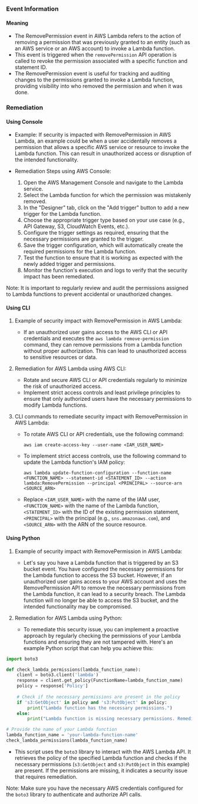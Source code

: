 
### Event Information

#### Meaning

- The RemovePermission event in AWS Lambda refers to the action of removing a permission that was previously granted to an entity (such as an AWS service or an AWS account) to invoke a Lambda function.
- This event is triggered when the `removePermission` API operation is called to revoke the permission associated with a specific function and statement ID.
- The RemovePermission event is useful for tracking and auditing changes to the permissions granted to invoke a Lambda function, providing visibility into who removed the permission and when it was done.

### Remediation

#### Using Console

- Example: If security is impacted with RemovePermission in AWS Lambda, an example could be when a user accidentally removes a permission that allows a specific AWS service or resource to invoke the Lambda function. This can result in unauthorized access or disruption of the intended functionality.

- Remediation Steps using AWS Console:
  1. Open the AWS Management Console and navigate to the Lambda service.
  2. Select the Lambda function for which the permission was mistakenly removed.
  3. In the "Designer" tab, click on the "Add trigger" button to add a new trigger for the Lambda function.
  4. Choose the appropriate trigger type based on your use case (e.g., API Gateway, S3, CloudWatch Events, etc.).
  5. Configure the trigger settings as required, ensuring that the necessary permissions are granted to the trigger.
  6. Save the trigger configuration, which will automatically create the required permissions for the Lambda function.
  7. Test the function to ensure that it is working as expected with the newly added trigger and permissions.
  8. Monitor the function's execution and logs to verify that the security impact has been remediated.

Note: It is important to regularly review and audit the permissions assigned to Lambda functions to prevent accidental or unauthorized changes.

#### Using CLI

1. Example of security impact with RemovePermission in AWS Lambda:
   - If an unauthorized user gains access to the AWS CLI or API credentials and executes the `aws lambda remove-permission` command, they can remove permissions from a Lambda function without proper authorization. This can lead to unauthorized access to sensitive resources or data.

2. Remediation for AWS Lambda using AWS CLI:
   - Rotate and secure AWS CLI or API credentials regularly to minimize the risk of unauthorized access.
   - Implement strict access controls and least privilege principles to ensure that only authorized users have the necessary permissions to modify Lambda functions.

3. CLI commands to remediate security impact with RemovePermission in AWS Lambda:
   - To rotate AWS CLI or API credentials, use the following command:
     ```
     aws iam create-access-key --user-name <IAM_USER_NAME>
     ```
   - To implement strict access controls, use the following command to update the Lambda function's IAM policy:
     ```
     aws lambda update-function-configuration --function-name <FUNCTION_NAME> --statement-id <STATEMENT_ID> --action lambda:RemovePermission --principal <PRINCIPAL> --source-arn <SOURCE_ARN>
     ```
   - Replace `<IAM_USER_NAME>` with the name of the IAM user, `<FUNCTION_NAME>` with the name of the Lambda function, `<STATEMENT_ID>` with the ID of the existing permission statement, `<PRINCIPAL>` with the principal (e.g., `sns.amazonaws.com`), and `<SOURCE_ARN>` with the ARN of the source resource.

#### Using Python

1. Example of security impact with RemovePermission in AWS Lambda:
   - Let's say you have a Lambda function that is triggered by an S3 bucket event. You have configured the necessary permissions for the Lambda function to access the S3 bucket. However, if an unauthorized user gains access to your AWS account and uses the RemovePermission API to remove the necessary permissions from the Lambda function, it can lead to a security breach. The Lambda function will no longer be able to access the S3 bucket, and the intended functionality may be compromised.

2. Remediation for AWS Lambda using Python:
   - To remediate this security issue, you can implement a proactive approach by regularly checking the permissions of your Lambda functions and ensuring they are not tampered with. Here's an example Python script that can help you achieve this:

```python
import boto3

def check_lambda_permissions(lambda_function_name):
    client = boto3.client('lambda')
    response = client.get_policy(FunctionName=lambda_function_name)
    policy = response['Policy']
    
    # Check if the necessary permissions are present in the policy
    if 's3:GetObject' in policy and 's3:PutObject' in policy:
        print("Lambda function has the necessary permissions.")
    else:
        print("Lambda function is missing necessary permissions. Remediation required.")

# Provide the name of your Lambda function
lambda_function_name = 'your-lambda-function-name'
check_lambda_permissions(lambda_function_name)
```

   - This script uses the `boto3` library to interact with the AWS Lambda API. It retrieves the policy of the specified Lambda function and checks if the necessary permissions (`s3:GetObject` and `s3:PutObject` in this example) are present. If the permissions are missing, it indicates a security issue that requires remediation.

Note: Make sure you have the necessary AWS credentials configured for the `boto3` library to authenticate and authorize API calls.

